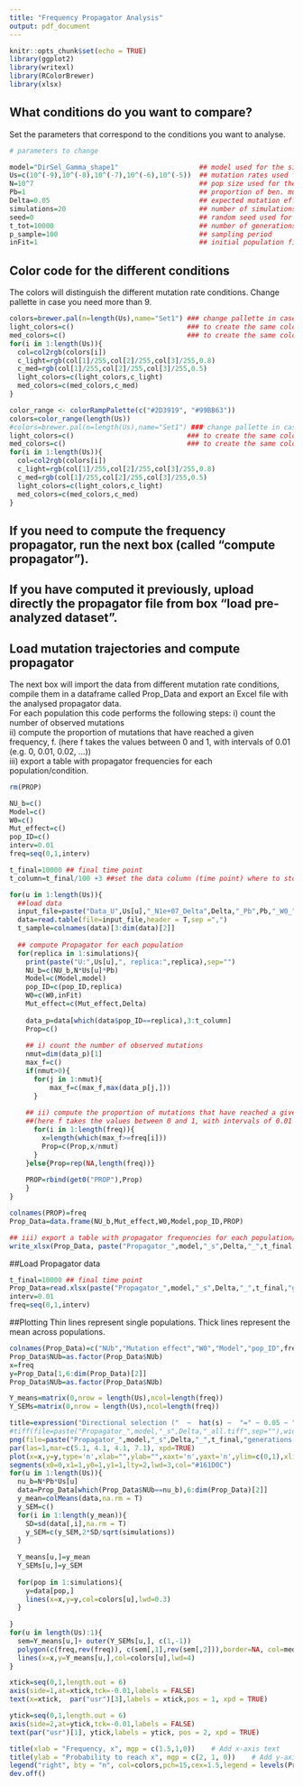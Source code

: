 ---
title: "Frequency Propagator Analysis"
output: pdf_document
---

```{r setup, include=FALSE}
knitr::opts_chunk$set(echo = TRUE)
library(ggplot2)
library(writexl)
library(RColorBrewer)
library(xlsx)
```

## What conditions do you want to compare?
Set the parameters that correspond to the conditions you want to analyse.
```{r, set parameters}
# parameters to change

model="DirSel_Gamma_shape1"                    ## model used for the simulations
Us=c(10^(-9),10^(-8),10^(-7),10^(-6),10^(-5))  ## mutation rates used for the simulations
N=10^7                                         ## pop size used for the simulations
Pb=1                                           ## proportion of ben. mutations used for the simulations
Delta=0.05                                     ## expected mutation effect used for the simulations
simulations=20                                 ## number of simulations
seed=0                                         ## random seed used for the simulations
t_tot=10000                                    ## number of generations used for the simulations
p_sample=100                                   ## sampling period
inFit=1                                        ## initial population fitness used for the simulations

```

## Color code for the different conditions  
The colors will distinguish the different mutation rate conditions.
Change pallette in case you need more than 9.
```{r,colors}
colors=brewer.pal(n=length(Us),name="Set1") ### change pallette in case you need more than 9 colors
light_colors=c()                            ### to create the same colors but 20% transparent
med_colors=c()                              ### to create the same colors but 50% transparent
for(i in 1:length(Us)){
  col=col2rgb(colors[i])
  c_light=rgb(col[1]/255,col[2]/255,col[3]/255,0.8)
  c_med=rgb(col[1]/255,col[2]/255,col[3]/255,0.5)
  light_colors=c(light_colors,c_light)
  med_colors=c(med_colors,c_med)
}
```

```{r,colors2}
color_range <- colorRampPalette(c("#2D3919", "#99BB63"))
colors=color_range(length(Us)) 
#colors=brewer.pal(n=length(Us),name="Set1") ### change pallette in case you need more than 9 colors
light_colors=c()                            ### to create the same colors but 20% transparent
med_colors=c()                              ### to create the same colors but 50% transparent
for(i in 1:length(Us)){
  col=col2rgb(colors[i])
  c_light=rgb(col[1]/255,col[2]/255,col[3]/255,0.8)
  c_med=rgb(col[1]/255,col[2]/255,col[3]/255,0.5)
  light_colors=c(light_colors,c_light)
  med_colors=c(med_colors,c_med)
}
```

## If you need to compute the frequency propagator, run the next box (called "compute propagator").
## If you have computed it previously, upload directly the propagator file from box "load pre-analyzed dataset".


## Load mutation trajectories and compute propagator 
The next box will import the data from different mutation rate conditions, compile them in a dataframe called Prop_Data and export an Excel file with the analysed propagator data.  
For each population this code performs the following steps:
i) count the number of observed mutations  
ii) compute the proportion of mutations that have reached a given frequency, f.
(here f takes the values between 0 and 1, with intervals of 0.01 (e.g. 0, 0.01, 0.02, ...))  
iii) export a table with propagator frequencies for each population/condition.
```{r,compute propagator}
rm(PROP)

NU_b=c()
Model=c()
W0=c()
Mut_effect=c()
pop_ID=c()
interv=0.01
freq=seq(0,1,interv)

t_final=10000 ## final time point
t_column=t_final/100 +3 ##set the data column (time point) where to stop the analysis

for(u in 1:length(Us)){
  ##load data
  input_file=paste("Data_U",Us[u],"_N1e+07_Delta",Delta,"_Pb",Pb,"_W0_",inFit,"_",t_tot,"gen_",simulations,"sim_seed",seed,"_",model,"/Mut_Trajectories_U",Us[u],"_N1e+07_Delta",Delta,"_Pb",Pb,"_W0_",inFit,"_",t_tot,"gen_",simulations,"sim_seed",seed,"_",model,".csv",sep="")
  data=read.table(file=input_file,header = T,sep =",")
  t_sample=colnames(data)[3:dim(data)[2]]
  
  ## compute Propagator for each population
  for(replica in 1:simulations){
    print(paste("U:",Us[u],", replica:",replica),sep="")
    NU_b=c(NU_b,N*Us[u]*Pb)
    Model=c(Model,model)
    pop_ID=c(pop_ID,replica)
    W0=c(W0,inFit)
    Mut_effect=c(Mut_effect,Delta)
    
    data_p=data[which(data$pop_ID==replica),3:t_column]
    Prop=c()
    
    ## i) count the number of observed mutations
    nmut=dim(data_p)[1]   
    max_f=c()
    if(nmut>0){
      for(j in 1:nmut){
          max_f=c(max_f,max(data_p[j,]))
      }
      
    ## ii) compute the proportion of mutations that have reached a given frequency, f.
    ##(here f takes the values between 0 and 1, with intervals of 0.01 (e.g. 0, 0.01, 0.02, ...))  
      for(i in 1:length(freq)){
        x=length(which(max_f>=freq[i]))
        Prop=c(Prop,x/nmut)
      }
    }else{Prop=rep(NA,length(freq))}
    
    PROP=rbind(get0("PROP"),Prop)
    }
}

colnames(PROP)=freq
Prop_Data=data.frame(NU_b,Mut_effect,W0,Model,pop_ID,PROP)

## iii) export a table with propagator frequencies for each population/condition.
write_xlsx(Prop_Data, paste("Propagator_",model,"_s",Delta,"_",t_final,"generations",".xlsx",sep=""))
```

##Load Propagator data
```{r, load pre-analyzed dataset}
t_final=10000 ## final time point
Prop_Data=read.xlsx(paste("Propagator_",model,"_s",Delta,"_",t_final,"generations",".xlsx",sep=""),sheetIndex = 1)
interv=0.01
freq=seq(0,1,interv)
```

##Plotting
Thin lines represent single populations.
Thick lines represent the mean across populations.
```{r,Plot Propagator across NUb}


colnames(Prop_Data)=c("NUb","Mutation effect","W0","Model","pop_ID",freq)
Prop_Data$NUb=as.factor(Prop_Data$NUb)
x=freq
y=Prop_Data[1,6:dim(Prop_Data)[2]]
Prop_Data$NUb=as.factor(Prop_Data$NUb)

Y_means=matrix(0,nrow = length(Us),ncol=length(freq))
Y_SEMs=matrix(0,nrow = length(Us),ncol=length(freq))

title=expression("Directional selection ("  ~  hat(s) ~  "=" ~ 0.05 ~ ", N ="~ 10^7 ~")")
#tiff(file=paste("Propagator_",model,"_s",Delta,"_all.tiff",sep=""),width=6, height=5,res = 300,units = "in")
png(file=paste("Propagator_",model,"_s",Delta,"_",t_final,"generations.png",sep=""),width=5, height=5,res = 600,units = "in")
par(las=1,mar=c(5.1, 4.1, 4.1, 7.1), xpd=TRUE)
plot(x=x,y=y,type='n',xlab="",ylab="",xaxt='n',yaxt='n',ylim=c(0,1),xlim=c(0,1))
segments(x0=0,x1=1,y0=1,y1=1,lty=2,lwd=3,col="#161D0C")
for(u in 1:length(Us)){
  nu_b=N*Pb*Us[u]
  data=Prop_Data[which(Prop_Data$NUb==nu_b),6:dim(Prop_Data)[2]]
  y_mean=colMeans(data,na.rm = T)
  y_SEM=c()
  for(i in 1:length(y_mean)){
    SD=sd(data[,i],na.rm = T)
    y_SEM=c(y_SEM,2*SD/sqrt(simulations))
  }
  
  Y_means[u,]=y_mean
  Y_SEMs[u,]=y_SEM
  
  for(pop in 1:simulations){
    y=data[pop,]
    lines(x=x,y=y,col=colors[u],lwd=0.3)
  }
  
}
for(u in length(Us):1){
  sem=Y_means[u,]+ outer(Y_SEMs[u,], c(1,-1))
  polygon(c(freq,rev(freq)), c(sem[,1],rev(sem[,2])),border=NA, col=med_colors[u])
  lines(x=x,y=Y_means[u,],col=colors[u],lwd=4)
}

xtick=seq(0,1,length.out = 6)
axis(side=1,at=xtick,tck=-0.01,labels = FALSE)
text(x=xtick,  par("usr")[3],labels = xtick,pos = 1, xpd = TRUE)

ytick=seq(0,1,length.out = 6)
axis(side=2,at=ytick,tck=-0.01,labels = FALSE)
text(par("usr")[1], ytick,labels = ytick, pos = 2, xpd = TRUE)

title(xlab = "Frequency, x", mgp = c(1.5,1,0))    # Add x-axis text
title(ylab = "Probability to reach x", mgp = c(2, 1, 0))    # Add y-axis text
legend("right", bty = "n", col=colors,pch=15,cex=1.5,legend = levels(Prop_Data$NUb),title = expression(NU[b]),inset=c(-0.4,0),pt.cex = 3)
dev.off()

```



